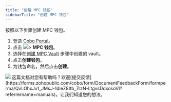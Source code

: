 ```yaml
---
title: "创建 MPC 钱包"
sidebarTitle: "创建 MPC 钱包"
---
```


按照以下步骤创建 MPC 钱包。

1. 登录 [Cobo Portal](https://portal.cobo.com/login)。
2. 点击 <img src="/cn/images/mpc-wallet/wallets-icon.svg" className="icon"></img>> **MPC 钱包**。
3. 选择在[创建 MPC Vault](/cn/portal/mpc-wallets/ocw/create-mpc-vault) 步骤中创建的 vault。
4. 点击**创建钱包**。
5. 为钱包命名，然后点击**创建**。
<img src="/cn/images/mpc-wallet/create-mpc-wallet.png" className="screenshot_full_screen"/>
<Tip>这篇文档对您有帮助吗？欢迎[提交反馈](https://forms.zohopublic.com/cobo/form/DocumentFeedbackForm/formperma/QvLOhxJv1_JMsJ-1dleZ8Itb_7rzN-LtgvsDdxosoVI?referrername=manuals)，让我们知道您的想法。</Tip>